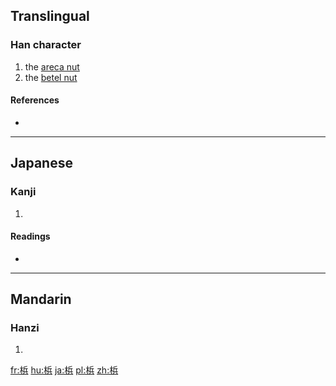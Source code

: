 {{also|檳}}
==Translingual==

===Han character===
{{Han char|rn=75|rad=木|as=07|sn=11|four=|canj=DOMC}}

# the [[areca nut]]
# the [[betel nut]]

====References====
* {{Han ref|kx=0531.131|dkj=14909|hdz=21216.020|uh=68B9|ud=26809}}

----

==Japanese==

===Kanji===
{{ja-kanji|grade=|rs=木07}}

# {{defn|lang=ja|sort=木07}}

====Readings====
* {{ja-readings|on=[[びん]] (bin), [[ひん]] (hin)|kun=[[びんろうし]] (binroushi)}}

----

==Mandarin==

===Hanzi===
{{cmn-hanzi|pin=[[bīn]] ([[bin1]]), [[bīng]] ([[bing1]])|wg=pin<sup>1</sup>, ping<sup>1</sup>}}

# {{defn|lang=cmn|sort=木07}}

[[fr:梹]]
[[hu:梹]]
[[ja:梹]]
[[pl:梹]]
[[zh:梹]]